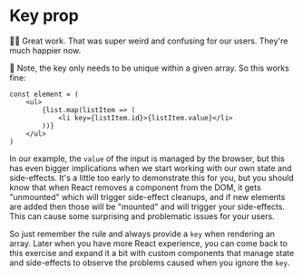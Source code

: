 # Key prop

<EpicVideo url="https://www.epicreact.dev/workshops/react-fundamentals/key-prop/solution" />

👨‍💼 Great work. That was super weird and confusing for our users. They're much
happier now.

🦉 Note, the key only needs to be unique within a given array. So this works
fine:

```tsx
const element = (
	<ul>
		{list.map(listItem => (
			<li key={listItem.id}>{listItem.value}</li>
		))}
	</ul>
)
```

In our example, the `value` of the input is managed by the browser, but this
has even bigger implications when we start working with our own state and
side-effects. It's a little too early to demonstrate this for you, but you
should know that when React removes a component from the DOM, it gets
"unmounted" which will trigger side-effect cleanups, and if new elements are
added then those will be "mounted" and will trigger your side-effects. This can
cause some surprising and problematic issues for your users.

So just remember the rule and always provide a `key` when rendering an array.
Later when you have more React experience, you can come back to this exercise
and expand it a bit with custom components that manage state and side-effects to
observe the problems caused when you ignore the `key`.
